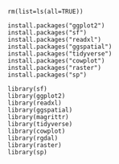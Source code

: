     rm(list=ls(all=TRUE))

    install.packages("ggplot2")
    install.packages("sf")
    install.packages("readxl")
    install.packages("ggspatial")
    install.packages("tidyverse")
    install.packages("cowplot")
    install.packages("raster")
    install.packages("sp")

    library(sf)
    library(ggplot2)
    library(readxl)
    library(ggspatial)
    library(magrittr)
    library(tidyverse)
    library(cowplot)
    library(rgdal)
    library(raster)
    library(sp)
